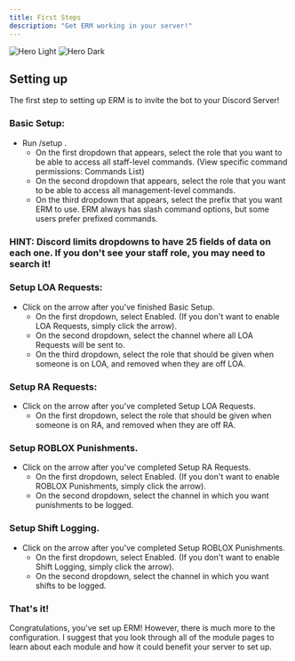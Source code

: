 ```yaml
---
title: First Steps
description: "Get ERM working in your server!"
---
```


<img
  className="block dark:hidden"
  src="/images/erm.avif"
  alt="Hero Light"
/>
<img
  className="hidden dark:block"
  src="/images/erm.avif"
  alt="Hero Dark"
/>

## Setting up

The first step to setting up ERM is to invite the bot to your Discord Server!

### Basic Setup:
- Run /setup .
    - On the first dropdown that appears, select the role that you want to be able to access all staff-level commands. (View specific command permissions: Commands List)
    - On the second dropdown that appears, select the role that you want to be able to access all management-level commands.
    - On the third dropdown that appears, select the prefix that you want ERM to use. ERM always has slash command options, but some users prefer prefixed commands.
### HINT: Discord limits dropdowns to have 25 fields of data on each one. If you don't see your staff role, you may need to search it!

### Setup LOA Requests:
- Click on the arrow after you've finished Basic Setup.
    - On the first dropdown, select Enabled. (If you don't want to enable LOA Requests, simply click the arrow).
    - On the second dropdown, select the channel where all LOA Requests will be sent to.
    - On the third dropdown, select the role that should be given when someone is on LOA, and removed when they are off LOA.
    
### Setup RA Requests:
- Click on the arrow after you've completed Setup LOA Requests.
    - On the first dropdown, select the role that should be given when someone is on RA, and removed when they are off RA.

### Setup ROBLOX Punishments.
- Click on the arrow after you've completed Setup RA Requests.
    - On the first dropdown, select Enabled. (If you don't want to enable ROBLOX Punishments, simply click the arrow).
    - On the second dropdown, select the channel in which you want punishments to be logged.

### Setup Shift Logging.
- Click on the arrow after you've completed Setup ROBLOX Punishments.
    - On the first dropdown, select Enabled. (If you don't want to enable Shift Logging, simply click the arrow).
    - On the second dropdown, select the channel in which you want shifts to be logged.

### That's it!
Congratulations, you've set up ERM! However, there is much more to the configuration. I suggest that you look through all of the module pages to learn about each module and how it could benefit your server to set up.


